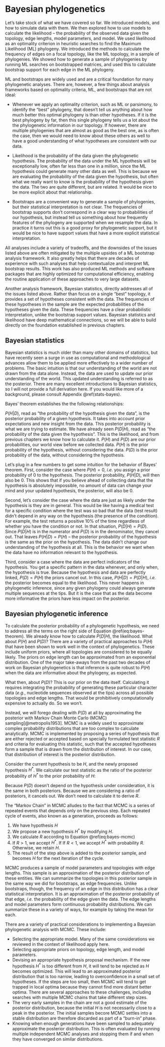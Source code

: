 # Bayesian phylogenetics

Let's take stock of what we have covered so far. We introduced models, and how to simulate data with them. We then explored how to use models to calculate the likelihood -- the probability of the observed data given the topology, edge lengths, model parameters, and model. We used likelihood as an optimality criterion in heuristic searches to find the Maximum Likelihood (ML) phylogeny. We introduced the methods to calculate the frequency of edges on a focal topology, like the ML topology, in a sample of phylogenies. We showed how to generate a sample of phylogenies by running ML searches on bootstrapped matrices, and used this to calculate bootstrap support for each edge in the ML phylogeny.

ML and bootstraps are widely used and are a critical foundation for many phylogenetic analyses. There are, however, a few things about analysis frameworks  based on optimality criteria, ML, and bootstraps that are not ideal:

- Whenever we apply an optimality criterion, such as ML or parsimony, to identify the "best" phylogeny, that doesn't tell us anything about how much better this optimal phylogeny is than other hypotheses. If it is the best phylogeny by far, then this single phylogeny tells us a lot about the the phylogenetic information in our topology. If however, there are multiple phylogenies that are almost as good as the best one, as is often the case, then we would need to know about these others as well to have a good understanding of what hypotheses are consistent with our data.

- Likelihood is the probability of the data given the phylogenetic hypothesis. The probability of the data under the ML hypothesis will be exceptionally low, often far less than one in a million, since the ML hypothesis could generate many other data as well. This is because we are evaluating the probability of the data given the hypothesis, but often what we really want to know is the probability of the hypothesis given the data. The two are quite different, but are related. It would be nice to be more explicit about that relationship.

- Bootstraps are a convenient way to generate a sample of phylogenies, but their statistical interpretation is not clear. The frequencies of bootstrap supports don't correspond in a clear way to probabilities of our hypothesis, but instead tell us something about how frequently features of the phylogeny are supported when we resample the data. In practice it turns out this is a good proxy for phylogenetic support, but it would be nice to have support values that have a more explicit statistical interpretation.

All analyses include a variety of tradeoffs, and the downsides of the issues listed above are often mitigated by the multiple upsides of a ML bootstrap analysis framework. It also greatly helps that there are decades of experience with such analyses that help contextualize and interpret ML bootstrap results. This work has also produced ML methods and software packages that are highly optimized for computational efficiency, enabling the routine application of these approaches to very large datasets.

Another analysis framework, Bayesian statistics, directly addresses all of the issues listed above. Rather than focus on a single "best" topology, it provides a set of hypotheses consistent with the data. The frequencies of these hypotheses in the sample are the expected probabilities of the hypotheses given the data. These frequencies have a clear probabilistic interpretation, unlike the bootstrap support values. Bayesian statistics and likelihood have deep mathematical connections, so we will be able to build directly on the foundation established in previous chapters. 

## Bayesian statistics

Bayesian statistics is much older than many other domains of statistics, but have recently seen a surge in use as computational and methodological advances allow them to be applied more effectively to a wider number of problems. The basic intuition is that our understanding of the world are not drawn from the data alone. Instead, the data are used to update our prior understanding of the world. This updated understanding is referred to as the posterior. There are many excellent introductions to Bayesian statistics, so I will not provide a full derivation here. If you would like more of a background, please consult Appendix \@ref(stats-bayes).

Bayes' theorem establishes the the following relationships:

\begin{equation} 
  P(H|D) = \frac{P(D|H)P(H)}{P(D)} 
  (\#eq:bayes-theorem)
\end{equation}

$P(H|D)$, read as "the probability of the hypothesis given the data", is the posterior probability of a given hypothesis. It takes into account prior expectations and new insight from the data. This posterior probability is what we are trying to estimate. We have already seen $P(D|H)$, read as "the probability of the data given the hypothesis". This is the likelihood, and from previous chapters we know how to calculate it. $P(H)$ and $P(D)$ are our prior probabilities, our world view before we collected data. $P(H)$ is the prior probability of the hypothesis, without considering the data. $P(D)$ is the prior probability of the data, without considering the hypothesis.

Let's plug in a few numbers to get some intuition for the behavior of Bayes' theorem. First, consider the case where $P(H)=0$, *i.e.* you assign a prior probability of $0$ to the hypothesis. The posterior probability, $P(H|D)$, will then also be $0$. This shows that if you believe ahead of collecting data that the hypothesis is absolutely impossible, no amount of data can change your mind and your updated hypothesis, the posterior, will also be $0$. 

Second, let's consider the case where the data are just as likely under the hypothesis is they are in general. This would be like having a medical test for a specific condition where the test was so bad that the data (test result) didn't depend in any way on the hypothesis (the presence of the condition). For example, the test returns a positive 10% of the time regardless of whether you have the condition or not. In that situation, $P(D|H)=P(D)$. Since $P(D|H)$ is in the numerator and $P(D)$ is in the denominator, they cancel out. That leaves $P(H|D)=P(H)$ -- the posterior probability of the hypothesis is the same as the prior on the hypothesis. The data didn't change our understanding of the hypothesis at all. This is the behavior we want when the data have no information relevant to the hypothesis.

Third, consider a case where the data are perfect indicators of the hypothesis. You get a specific pattern in the data whenever, and only when, the hypothesis is true. Because the hypothesis and data are perfectly linked, $P(D)=P(H)$ the priors cancel out. In this case, $P(H|D)=P(D|H)$, *i.e.* the posterior becomes equal to the likelihood. This never happens in phylogenetic inference, since any given phylogeny could always generate multiple sequences at the tips. But it is the case that as the data become more informative the priors have less impact on the posterior.

## Bayesian phylogenetic inference

To calculate the posterior probability of a phylogenetic hypothesis, we need to address all the terms on the right side of Equation \@ref(eq:bayes-theorem). We already know how to calculate $P(D|H)$, the likelihood. What about $P(H)$ and $P(D)$? There are a variety of practical approaches to $P(H)$ that have been shown to work well in the context of phylogenetics. These include uniform priors, where all topologies are considered to be equally likely. The priors on edge length can be approximated from an exponential distribution. One of the major take-aways from the past two decades of work on Bayesian phylogenetics is that inference is quite robust to $P(H)$ when the data are informative about the phylogeny, as expected.

What then, about $P(D)$? This is our prior on the data itself. Calculating it requires integrating the probability of generating these particular character data (*e.g.*, nucleotide sequences observed at the tips) across all possible topologies and edge lengths. That would be prohibitively computationally expensive to actually do. So we won't.

Instead, we will forego dealing with $P(D)$ at all by approximating the posterior with Markov Chain Monte Carlo (MCMC) sampling[@metropolis1953]. MCMC is a widely used to approximate complex probability distributions that are too complex to calculate analytically. MCMC is implemented by proposing a series of hypothesis that are either rejected or accepted based on specially formulated test statistic $R$ and criteria for evaluating this statistic, such that the accepted hypotheses form a sample that is drawn from the distribution of interest. In our case, that distribution of interest is the posterior distribution.

Consider the current hypothesis to be $H$, and the newly proposed hypothesis $H^*$. We calculate our test statistic as the ratio of the posterior probability of $H^*$ to the prior probability of $H$:

\begin{equation} 
  R = \frac{P(D|H^*)P(H^*)}{P(D)} \frac{P(D)}{P(D|H)P(H)} = \frac{P(D|H^*)P(H^*)}{P(D|H)P(H)}
  (\#eq:bayes-mcmc)
\end{equation}


Because $P(D)$ doesn't depend on the hypothesis under consideration, it is the same in both posteriors. Because we are considering a ratio of posteriors, it cancels out. We don't need to calculate it to derive $R$.

The "Markov Chain" in MCMC alludes to the fact that MCMC is a series of repeated events that depends only on the previous step. Each repeated cycle of events, also known as a generation, proceeds as follows:

1. We have hypothesis $H$
2. We propose a new hypothesis $H^*$ by modifying $H$.
3. We calculate $R$ according to Equation \@ref(eq:bayes-mcmc)
4. If $R>1$, we accept $H^*$. If If $R<1$, we accept $H^*$ with probability $R$. Otherwise, we retain $H$.
5. The result of the step above is added to the posterior sample, and becomes $H$ for the next iteration of the cycle.

MCMC produces a sample of model parameters and topologies with edge lengths. This sample is an approximation of the posterior distribution of these entities. We can summarize the topologies in this posterior sample in the same way we did for bootstraps, as edge frequencies. Unlike bootstraps, though, the frequency of an edge in this distribution has a clear statistical interpretation. It is an approximation of the posterior probability of that edge, *i.e.* the probability of the edge given the data. The edge lengths and model parameters form continuous probability distributions. We can summarize these in a variety of ways, for example by taking the mean for each.

There are a variety of practical considerations to implementing a Bayesian phylogenetic analysis with MCMC. These include:

- Selecting the appropriate model. Many of the same considerations we reviewed in the context of likelihood apply here. 
- Selecting appropriate priors on topology, edge length, and model parameters.
- Devising an appropriate hypothesis proposal mechanism. If the new hypothesis $H^*$ is too different from $H$, it will tend to be rejected as $H$ becomes optimized. This will lead to an approximated posterior distribution that is too narrow, leading to overconfidence in a small set of hypotheses. If the steps are too small, then MCMC will tend to get trapped in local optima because they cannot find more distant better optima. There are several approaches to these challenges, including searches with multiple MCMC chains that take different step sizes.
- The very early samples in the chain are not a good estimate of the posterior distribution, because the initial $H$ is 
not necessarily close to a peak in the posterior. The initial samples becore MCMC settles into a stable distribution are therefore discarded as part of a "burn-in" phase.
- Knowing when enough generations have been sampled to adequately approximate the posterior distribution. This is often evaluated by running multiple independent MCMC analyses and stopping them if and when they have converged on similar distributions.
